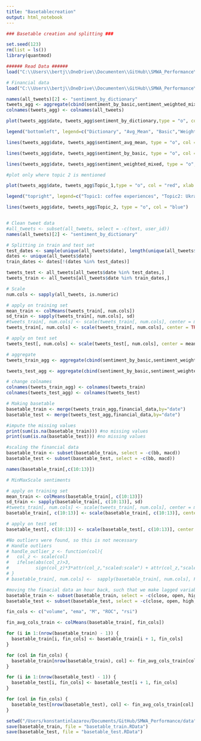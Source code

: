 ```yaml
---
title: "Basetablecreation"
output: html_notebook
---
```



```r
### Basetable creation and splitting ###

set.seed(123)
rm(list = ls())
library(quantmod)

###### Read Data ######
load("C:\\Users\\bertj\\OneDrive\\Documenten\\GitHub\\SMWA_Performance\\data\\All_tweets_all_features.RData")
```

```r
# Financial data
load("C:\\Users\\bertj\\OneDrive\\Documenten\\GitHub\\SMWA_Performance\\data\\Financial_Data.RData")
```


```r
names(all_tweets)[2] <- "sentiment_by_dictionary"
tweets_agg <- aggregate(cbind(sentiment_by_basic,sentiment_weighted_mixed,sentiment_avg_mean, tweets_train$sentiment_by_dictionary,Topic_1,Topic_2) ~ all_tweets$date, all_tweets, mean)
colnames(tweets_agg) <- colnames(all_tweets)

plot(tweets_agg$date, tweets_agg$sentiment_by_dictionary,type = "o", col = "red", xlab = "Date", ylab = "Average Sentiment per Hour", main = "Sentiment", ylim = c(-2,2.1))

legend("bottomleft", legend=c("Dictionary", "Avg_Mean", "Basic","Weighted_mixed"), col=c("red", "blue", "green", "orange"), lty=1, cex=0.8)

lines(tweets_agg$date, tweets_agg$sentiment_avg_mean, type = "o", col = "blue")

lines(tweets_agg$date, tweets_agg$sentiment_by_basic, type = "o", col = "green")

lines(tweets_agg$date, tweets_agg$sentiment_weighted_mixed, type = "o", col = "orange")

```


```r
#plot only where topic 2 is mentioned 

plot(tweets_agg$date, tweets_agg$Topic_1,type = "o", col = "red", xlab = "Date", ylab = "average topics occurence", main = "Sentiment", ylim = c(0,2))

legend("topright", legend=c("Topic1: coffee experiences", "Topic2: Ukraine conflict"), col=c("red", "blue"), lty=1, cex=0.8)

lines(tweets_agg$date, tweets_agg$Topic_2, type = "o", col = "blue")



```

```r
# Clean tweet data
#all_tweets <- subset(all_tweets, select = -c(text, user_id))
names(all_tweets)[2] <- "sentiment_by_dictionary"

# Splitting in train and test set
test_dates <- sample(unique(all_tweets$date), length(unique(all_tweets$date))*0.2)
dates <- unique(all_tweets$date)
train_dates <- dates[!(dates %in% test_dates)]

tweets_test <- all_tweets[all_tweets$date %in% test_dates,]
tweets_train <- all_tweets[all_tweets$date %in% train_dates,]

# Scale 
num.cols <- sapply(all_tweets, is.numeric)

# apply on training set
mean_train <- colMeans(tweets_train[, num.cols])
sd_train <- sapply(tweets_train[, num.cols], sd)
#tweets_train[, num.cols] <- scale(tweets_train[, num.cols], center = mean_train, scale = sd_train)
tweets_train[, num.cols] <- scale(tweets_train[, num.cols], center = TRUE, scale = TRUE)

# apply on test set
tweets_test[, num.cols] <- scale(tweets_test[, num.cols], center = mean_train, scale = sd_train)


```





```r
# aggregate
tweets_train_agg <- aggregate(cbind(sentiment_by_basic,sentiment_weighted_mixed,sentiment_avg_mean, tweets_train$sentiment_by_dictionary,Topic_1,Topic_2) ~ tweets_train$date, tweets_train, mean)

tweets_test_agg <- aggregate(cbind(sentiment_by_basic,sentiment_weighted_mixed,sentiment_avg_mean,sentiment_by_dictionary,Topic_1,Topic_2) ~ tweets_test$date, tweets_test, mean)

# change colnames
colnames(tweets_train_agg) <- colnames(tweets_train)
colnames(tweets_test_agg) <- colnames(tweets_test)
```



```r
# Making basetable
basetable_train <- merge(tweets_train_agg,financial_data,by="date")
basetable_test <- merge(tweets_test_agg,financial_data,by="date")
```

```r
#impute the missing values  
print(sum(is.na(basetable_train))) #no missing values
print(sum(is.na(basetable_test))) #no missing values
```


```r
#scaling the financial data 
basetable_train <- subset(basetable_train, select = -c(bb, macd))
basetable_test <- subset(basetable_test, select = -c(bb, macd))

names(basetable_train[,c(10:13)])

# MinMaxScale sentiments

# apply on training set
mean_train <- colMeans(basetable_train[, c(10:13)])
sd_train <- sapply(basetable_train[, c(10:13)], sd)
#tweets_train[, num.cols] <- scale(tweets_train[, num.cols], center = mean_train, scale = sd_train)
basetable_train[, c(10:13)] <- scale(basetable_train[, c(10:13)], center = TRUE, scale = TRUE)

# apply on test set
basetable_test[, c(10:13)] <- scale(basetable_test[, c(10:13)], center = mean_train, scale = sd_train)


```



```r
#No outliers were found, so this is not necessary 
# Handle outliers
# handle_outlier_z <- function(col){
#   col_z <- scale(col)
#   ifelse(abs(col_z)>3,
#          sign(col_z)*3*attr(col_z,"scaled:scale") + attr(col_z,"scaled:center"), col)
# }
# basetable_train[, num.cols] <-  sapply(basetable_train[, num.cols], FUN = handle_outlier_z)
```

```r
#moving the finacial data an hour back, such that we make lagged variables 
basetable_train <- subset(basetable_train, select = -c(close, open, high, low, dividends))
basetable_test <- subset(basetable_test, select = -c(close, open, high, low, dividends))

fin_cols <- c("volume", "ema", "M", "ROC", "rsi")

fin_avg_cols_train <- colMeans(basetable_train[, fin_cols])

for (i in 1:(nrow(basetable_train) - 1)) {
  basetable_train[i, fin_cols] <- basetable_train[i + 1, fin_cols]
}

for (col in fin_cols) {
  basetable_train[nrow(basetable_train), col] <- fin_avg_cols_train[col]
}

for (i in 1:(nrow(basetable_test) - 1)) {
  basetable_test[i, fin_cols] <- basetable_test[i + 1, fin_cols]
}

for (col in fin_cols) {
  basetable_test[nrow(basetable_test), col] <- fin_avg_cols_train[col]
}

```

```r
setwd("/Users/konstantinlazarov/Documents/GitHub/SMWA_Performance/data")
save(basetable_train, file = "basetable_train.RData")
save(basetable_test, file = "basetable_test.RData")
```




